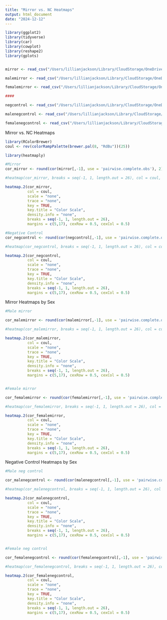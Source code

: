 ```yaml
---
title: "Mirror vs. NC Heatmaps"
output: html_document
date: "2024-12-12"
---
```


```r

library(ggplot2)
library(tidyverse)
library(car)
library(cowplot)
library(reshape2)
library(gplots)


mirror <- read_csv("/Users/lillianjackson/Library/CloudStorage/OneDrive-UniversityOfHouston/Alward lab/Project updates/WT Mirror Assays - aim 1/WT Mirror Neg Control Neural Data interpolated/WT_Mirror_NegControl_NeuralData_interpolated_Mirror.csv")

malemirror <- read_csv("/Users/lillianjackson/Library/CloudStorage/OneDrive-UniversityOfHouston/Alward lab/Project updates/WT Mirror Assays - aim 1/WT Mirror Neg Control Neural Data interpolated/WT_Mirror_NegControl_NeuralData_interpolated_Malemirror.csv")

femalemirror <- read_csv("/Users/lillianjackson/Library/CloudStorage/OneDrive-UniversityOfHouston/Alward lab/Project updates/WT Mirror Assays - aim 1/WT Mirror Neg Control Neural Data interpolated/WT_Mirror_NegControl_NeuralData_interpolated_Femalemirror.csv")

####

negcontrol <- read_csv("/Users/lillianjackson/Library/CloudStorage/OneDrive-UniversityOfHouston/Alward lab/Project updates/WT Mirror Assays - aim 1/WT Mirror Neg Control Neural Data interpolated/WT_Mirror_NegControl_NeuralData_interpolated_NegControl.csv")

malenegcontrol <- read_csv("/Users/lillianjackson/Library/CloudStorage/OneDrive-UniversityOfHouston/Alward lab/Project updates/WT Mirror Assays - aim 1/WT Mirror Neg Control Neural Data interpolated/WT_Mirror_NegControl_NeuralData_interpolated_Malenegcontrol.csv")

femalenegcontrol <- read_csv("/Users/lillianjackson/Library/CloudStorage/OneDrive-UniversityOfHouston/Alward lab/Project updates/WT Mirror Assays - aim 1/WT Mirror Neg Control Neural Data interpolated/WT_Mirror_NegControl_NeuralData_interpolated_Femalenegcontrol.csv")

```

Mirror vs. NC Heatmaps
```r

library(RColorBrewer)
coul <- rev(colorRampPalette(brewer.pal(8, "RdBu"))(25))

library(heatmaply)

#Mirror
cor_mirror <- round(cor(mirror[,-1], use = 'pairwise.complete.obs'), 2)

#heatmap(cor_mirror, breaks = seq(-1, 1, length.out = 26), col = coul, scale = "none", margins = c(8,8), cexRow = 0.5, cexCol = 0.5)

heatmap.2(cor_mirror, 
          col = coul, 
          scale = "none",         
          trace = "none",         
          key = TRUE,
          key.title = "Color Scale",
          density.info = "none",
          breaks = seq(-1, 1, length.out = 26),
          margins = c(5,17), cexRow = 0.5, cexCol = 0.5)

#Negative Control
cor_negcontrol <- round(cor(negcontrol[,-1], use = 'pairwise.complete.obs'), 2)

#heatmap(cor_negcontrol, breaks = seq(-1, 1, length.out = 26), col = coul, scale = "none", margins = c(8,8), cexRow = 0.5, cexCol = 0.5)

heatmap.2(cor_negcontrol, 
          col = coul, 
          scale = "none",         
          trace = "none",         
          key = TRUE,
          key.title = "Color Scale",
          density.info = "none",
          breaks = seq(-1, 1, length.out = 26),
          margins = c(5,17), cexRow = 0.5, cexCol = 0.5)


```

Mirror Heatmaps by Sex
```r

#Male mirror

cor_malemirror <- round(cor(malemirror[,-1], use = 'pairwise.complete.obs'), 2)

#heatmap(cor_malemirror, breaks = seq(-1, 1, length.out = 26), col = coul, scale = "none", margins = c(8,8), cexRow = 0.5, cexCol = 0.5)

heatmap.2(cor_malemirror, 
          col = coul, 
          scale = "none",         
          trace = "none",         
          key = TRUE,
          key.title = "Color Scale",
          density.info = "none",
          breaks = seq(-1, 1, length.out = 26),
          margins = c(5,17), cexRow = 0.5, cexCol = 0.5)


#Female mirror

cor_femalemirror <- round(cor(femalemirror[,-1], use = 'pairwise.complete.obs'), 2)

#heatmap(cor_femalemirror, breaks = seq(-1, 1, length.out = 26), col = coul, scale = "none", margins = c(8,8), cexRow = 0.5, cexCol = 0.5)

heatmap.2(cor_femalemirror, 
          col = coul, 
          scale = "none",         
          trace = "none",         
          key = TRUE,
          key.title = "Color Scale",
          density.info = "none",
          breaks = seq(-1, 1, length.out = 26),
          margins = c(5,17), cexRow = 0.5, cexCol = 0.5)


```

Negative Control Heatmaps by Sex
```r

#Male neg control

cor_malenegcontrol <- round(cor(malenegcontrol[,-1], use = 'pairwise.complete.obs'), 2)

#heatmap(cor_malenegcontrol, breaks = seq(-1, 1, length.out = 26), col = coul, scale = "none", margins = c(8,8), cexRow = 0.5, cexCol = 0.5)

heatmap.2(cor_malenegcontrol, 
          col = coul, 
          scale = "none",         
          trace = "none",         
          key = TRUE,
          key.title = "Color Scale",
          density.info = "none",
          breaks = seq(-1, 1, length.out = 26),
          margins = c(5,17), cexRow = 0.5, cexCol = 0.5)


#Female neg control

cor_femalenegcontrol <- round(cor(femalenegcontrol[,-1], use = 'pairwise.complete.obs'), 2)

#heatmap(cor_femalenegcontrol, breaks = seq(-1, 1, length.out = 26), col = coul, scale = "none", margins = c(8,8), cexRow = 0.5, cexCol = 0.5)

heatmap.2(cor_femalenegcontrol, 
          col = coul, 
          scale = "none",         
          trace = "none",         
          key = TRUE,
          key.title = "Color Scale",
          density.info = "none",
          breaks = seq(-1, 1, length.out = 26),
          margins = c(5,17), cexRow = 0.5, cexCol = 0.5)

```



